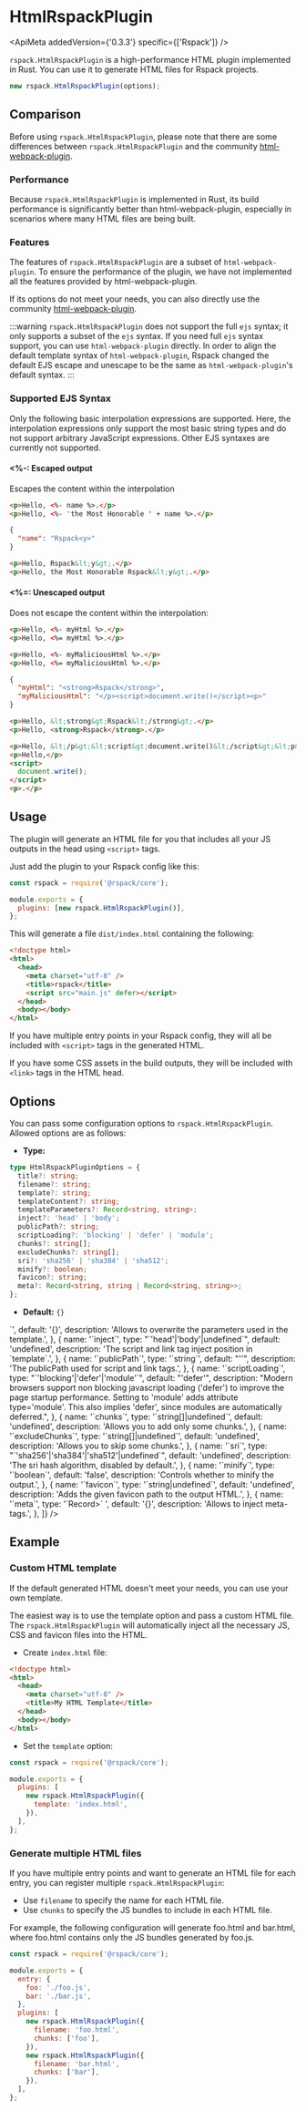 
# HtmlRspackPlugin

<ApiMeta addedVersion={'0.3.3'} specific={['Rspack']} />

`rspack.HtmlRspackPlugin` is a high-performance HTML plugin implemented in Rust. You can use it to generate HTML files for Rspack projects.

```js
new rspack.HtmlRspackPlugin(options);
```

## Comparison

Before using `rspack.HtmlRspackPlugin`, please note that there are some differences between `rspack.HtmlRspackPlugin` and the community [html-webpack-plugin](https://www.npmjs.com/package/html-webpack-plugin).

### Performance

Because `rspack.HtmlRspackPlugin` is implemented in Rust, its build performance is significantly better than html-webpack-plugin, especially in scenarios where many HTML files are being built.

### Features

The features of `rspack.HtmlRspackPlugin` are a subset of `html-webpack-plugin`. To ensure the performance of the plugin, we have not implemented all the features provided by html-webpack-plugin.

If its options do not meet your needs, you can also directly use the community [html-webpack-plugin](https://www.npmjs.com/package/html-webpack-plugin).

:::warning
`rspack.HtmlRspackPlugin` does not support the full `ejs` syntax; it only supports a subset of the `ejs` syntax. If you need full `ejs` syntax support, you can use `html-webpack-plugin` directly.
In order to align the default template syntax of `html-webpack-plugin`, Rspack changed the default EJS escape and unescape to be the same as `html-webpack-plugin`'s default syntax.
:::

### Supported EJS Syntax

Only the following basic interpolation expressions are supported. Here, the interpolation expressions only support the most basic string types and do not support arbitrary JavaScript expressions. Other EJS syntaxes are currently not supported.

#### \<%-: Escaped output

Escapes the content within the interpolation

```html title="ejs"
<p>Hello, <%- name %>.</p>
<p>Hello, <%- 'the Most Honorable ' + name %>.</p>
```

```json title="locals"
{
  "name": "Rspack<y>"
}
```

```html title="html"
<p>Hello, Rspack&lt;y&gt;.</p>
<p>Hello, the Most Honorable Rspack&lt;y&gt;.</p>
```

#### \<%=: Unescaped output

Does not escape the content within the interpolation:

```html title="ejs"
<p>Hello, <%- myHtml %>.</p>
<p>Hello, <%= myHtml %>.</p>

<p>Hello, <%- myMaliciousHtml %>.</p>
<p>Hello, <%= myMaliciousHtml %>.</p>
```

```json title="locals"
{
  "myHtml": "<strong>Rspack</strong>",
  "myMaliciousHtml": "</p><script>document.write()</script><p>"
}
```

```html title="html"
<p>Hello, &lt;strong&gt;Rspack&lt;/strong&gt;.</p>
<p>Hello, <strong>Rspack</strong>.</p>

<p>Hello, &lt;/p&gt;&lt;script&gt;document.write()&lt;/script&gt;&lt;p&gt;.</p>
<p>Hello,</p>
<script>
  document.write();
</script>
<p>.</p>
```

## Usage

The plugin will generate an HTML file for you that includes all your JS outputs in the head using `<script>` tags.

Just add the plugin to your Rspack config like this:

```js title="rspack.config.js"
const rspack = require('@rspack/core');

module.exports = {
  plugins: [new rspack.HtmlRspackPlugin()],
};
```

This will generate a file `dist/index.html` containing the following:

```html
<!doctype html>
<html>
  <head>
    <meta charset="utf-8" />
    <title>rspack</title>
    <script src="main.js" defer></script>
  </head>
  <body></body>
</html>
```

If you have multiple entry points in your Rspack config, they will all be included with `<script>` tags in the generated HTML.

If you have some CSS assets in the build outputs, they will be included with `<link>` tags in the HTML head.

## Options

You can pass some configuration options to `rspack.HtmlRspackPlugin`. Allowed options are as follows:

- **Type:**

```ts
type HtmlRspackPluginOptions = {
  title?: string;
  filename?: string;
  template?: string;
  templateContent?: string;
  templateParameters?: Record<string, string>;
  inject?: 'head' | 'body';
  publicPath?: string;
  scriptLoading?: 'blocking' | 'defer' | 'module';
  chunks?: string[];
  excludeChunks?: string[];
  sri?: 'sha256' | 'sha384' | 'sha512';
  minify?: boolean;
  favicon?: string;
  meta?: Record<string, string | Record<string, string>>;
};
```

- **Default:** `{}`

<Table
  header={[
    {
      name: 'Name',
      key: 'name',
    },
    {
      name: 'Type',
      key: 'type',
    },
    {
      name: 'Default',
      key: 'default',
    },
    {
      name: 'Description',
      key: 'description',
    },
  ]}
  body={[
    {
      name: '`title`',
      type: '`string|undefined`',
      default: 'undefined',
      description: 'The title to use for the generated HTML document.',
    },
    {
      name: '`filename`',
      type: '`string`',
      default: "'index.html'",
      description:
        'The file to write the HTML to. Defaults to `index.html`. You can specify a subdirectory here too (eg: pages/index.html).',
    },
    {
      name: '`template`',
      type: '`string|undefined`',
      default: 'undefined',
      description: 'The template file path.',
    },
    {
      name: '`templateContent`',
      type: '`string|undefined`',
      default: 'undefined',
      description:
        'The template file content, priority is greater than template.',
    },
    {
      name: '`templateParameters`',
      type: '`Record<string, string>`',
      default: '{}',
      description: 'Allows to overwrite the parameters used in the template.',
    },
    {
      name: '`inject`',
      type: "`'head'|'body'|undefined`",
      default: 'undefined',
      description: 'The script and link tag inject position in `template`.',
    },
    {
      name: '`publicPath`',
      type: '`string`',
      default: "''",
      description: 'The publicPath used for script and link tags.',
    },
    {
      name: '`scriptLoading`',
      type: "`'blocking'|'defer'|'module'`",
      default: "'defer'",
      description:
        "Modern browsers support non blocking javascript loading ('defer') to improve the page startup performance. Setting to 'module' adds attribute type='module'. This also implies 'defer', since modules are automatically deferred.",
    },
    {
      name: '`chunks`',
      type: '`string[]|undefined`',
      default: 'undefined',
      description: 'Allows you to add only some chunks.',
    },
    {
      name: '`excludeChunks`',
      type: '`string[]|undefined`',
      default: 'undefined',
      description: 'Allows you to skip some chunks.',
    },
    {
      name: '`sri`',
      type: "`'sha256'|'sha384'|'sha512'|undefined`",
      default: 'undefined',
      description: 'The sri hash algorithm, disabled by default.',
    },
    {
      name: '`minify`',
      type: '`boolean`',
      default: 'false',
      description: 'Controls whether to minify the output.',
    },
    {
      name: '`favicon`',
      type: '`string|undefined`',
      default: 'undefined',
      description: 'Adds the given favicon path to the output HTML.',
    },
    {
      name: '`meta`',
      type: '`Record<string, string|Record<string, string>>` ',
      default: '{}',
      description: 'Allows to inject meta-tags.',
    },
  ]}
/>

## Example

### Custom HTML template

If the default generated HTML doesn't meet your needs, you can use your own template.

The easiest way is to use the template option and pass a custom HTML file. The `rspack.HtmlRspackPlugin` will automatically inject all the necessary JS, CSS and favicon files into the HTML.

- Create `index.html` file:

```html title="index.html"
<!doctype html>
<html>
  <head>
    <meta charset="utf-8" />
    <title>My HTML Template</title>
  </head>
  <body></body>
</html>
```

- Set the `template` option:

```js title="rspack.config.js"
const rspack = require('@rspack/core');

module.exports = {
  plugins: [
    new rspack.HtmlRspackPlugin({
      template: 'index.html',
    }),
  ],
};
```

### Generate multiple HTML files

If you have multiple entry points and want to generate an HTML file for each entry, you can register multiple `rspack.HtmlRspackPlugin`:

- Use `filename` to specify the name for each HTML file.
- Use `chunks` to specify the JS bundles to include in each HTML file.

For example, the following configuration will generate foo.html and bar.html, where foo.html contains only the JS bundles generated by foo.js.

```js title="rspack.config.js"
const rspack = require('@rspack/core');

module.exports = {
  entry: {
    foo: './foo.js',
    bar: './bar.js',
  },
  plugins: [
    new rspack.HtmlRspackPlugin({
      filename: 'foo.html',
      chunks: ['foo'],
    }),
    new rspack.HtmlRspackPlugin({
      filename: 'bar.html',
      chunks: ['bar'],
    }),
  ],
};
```
